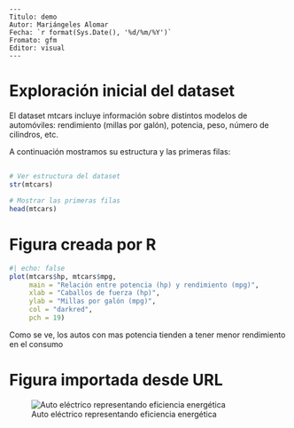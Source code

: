 ```         
---
Titulo: demo
Autor: Mariángeles Alomar
Fecha: `r format(Sys.Date(), '%d/%m/%Y')`
Fromato: gfm
Editor: visual
---
```

## 

# Exploración inicial del dataset

El dataset mtcars incluye información sobre distintos modelos de automóviles: rendimiento (millas por galón), potencia, peso, número de cilindros, etc.

A continuación mostramos su estructura y las primeras filas:

## 

```r
# Ver estructura del dataset
str(mtcars)
```

```r
# Mostrar las primeras filas
head(mtcars)
```

# Figura creada por R

```r
#| echo: false
plot(mtcars$hp, mtcars$mpg,
     main = "Relación entre potencia (hp) y rendimiento (mpg)",
     xlab = "Caballos de fuerza (hp)",
     ylab = "Millas por galón (mpg)",
     col = "darkred",
     pch = 19)
```

Como se ve, los autos con mas potencia tienden a tener menor rendimiento en el consumo

# Figura importada desde URL

![Auto eléctrico representando eficiencia energética](https://www.motorterra.com/wp-content/uploads/2022/07/2024-Chevrolet-Equinox-EV-004-1-820x394.jpg)
